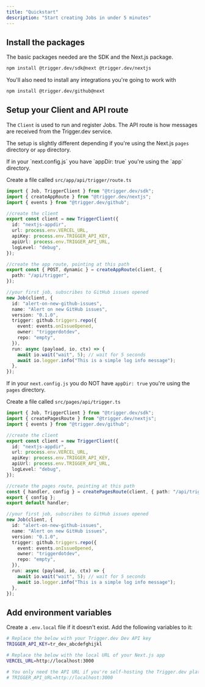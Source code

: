 ```yaml
---
title: "Quickstart"
description: "Start creating Jobs in under 5 minutes"
---
```


## Install the packages

The basic packages needed are the SDK and the Next.js package.

```bash
npm install @trigger.dev/sdk@next @trigger.dev/nextjs
```

You'll also need to install any integrations you're going to work with

```bash
npm install @trigger.dev/github@next
```

## Setup your Client and API route

The `Client` is used to run and register Jobs. The API route is how messages are received from the Trigger.dev service.

The setup is slightly different depending if you're using the Next.js `pages` directory or `app` directory.

<Tabs>
  <Tab title="App directory">
If in your `next.config.js` you have `appDir: true` you're using the `app` directory.

Create a file called `src/app/api/trigger/route.ts`

```typescript src/app/api/trigger/route.ts
import { Job, TriggerClient } from "@trigger.dev/sdk";
import { createAppRoute } from "@trigger.dev/nextjs";
import { events } from "@trigger.dev/github";

//create the client
export const client = new TriggerClient({
  id: "nextjs-appdir",
  url: process.env.VERCEL_URL,
  apiKey: process.env.TRIGGER_API_KEY,
  apiUrl: process.env.TRIGGER_API_URL,
  logLevel: "debug",
});

//create the app route, pointing at this path
export const { POST, dynamic } = createAppRoute(client, {
  path: "/api/trigger",
});

//your first job, subscribes to GitHub issues opened
new Job(client, {
  id: "alert-on-new-github-issues",
  name: "Alert on new GitHub issues",
  version: "0.1.0",
  trigger: github.triggers.repo({
    event: events.onIssueOpened,
    owner: "triggerdotdev",
    repo: "empty",
  }),
  run: async (payload, io, ctx) => {
    await io.wait("wait", 5); // wait for 5 seconds
    await io.logger.info("This is a simple log info message");
  },
});
```

  </Tab>
  <Tab title="Pages directory">

If in your `next.config.js` you do NOT have `appDir: true` you're using the `pages` directory.

Create a file called `src/pages/api/trigger.ts`

```typescript src/pages/api/trigger.ts
import { Job, TriggerClient } from "@trigger.dev/sdk";
import { createPagesRoute } from "@trigger.dev/nextjs";
import { events } from "@trigger.dev/github";

//create the client
export const client = new TriggerClient({
  id: "nextjs-appdir",
  url: process.env.VERCEL_URL,
  apiKey: process.env.TRIGGER_API_KEY,
  apiUrl: process.env.TRIGGER_API_URL,
  logLevel: "debug",
});

//create the pages route, pointing at this path
const { handler, config } = createPagesRoute(client, { path: "/api/trigger" });
export { config };
export default handler;

//your first job, subscribes to GitHub issues opened
new Job(client, {
  id: "alert-on-new-github-issues",
  name: "Alert on new GitHub issues",
  version: "0.1.0",
  trigger: github.triggers.repo({
    event: events.onIssueOpened,
    owner: "triggerdotdev",
    repo: "empty",
  }),
  run: async (payload, io, ctx) => {
    await io.wait("wait", 5); // wait for 5 seconds
    await io.logger.info("This is a simple log info message");
  },
});
```

  </Tab>
</Tabs>

## Add environment variables

Create a `.env.local` file if it doesn't exist. Add the following variables to it:

```bash .env.local
# Replace the below with your Trigger.dev Dev API key
TRIGGER_API_KEY=tr_dev_abcdefghijkl

# Replace the below with the local URL of your Next.js app
VERCEL_URL=http://localhost:3000

# You only need the API URL if you're self-hosting the Trigger.dev platform
# TRIGGER_API_URL=http://localhost:3000
```
